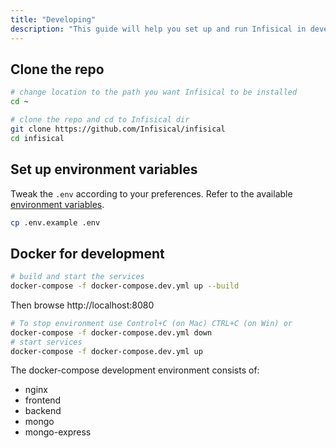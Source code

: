 ```yaml
---
title: "Developing"
description: "This guide will help you set up and run Infisical in development mode."
---
```


## Clone the repo

```bash
# change location to the path you want Infisical to be installed
cd ~

# clone the repo and cd to Infisical dir
git clone https://github.com/Infisical/infisical
cd infisical
```

## Set up environment variables

Tweak the `.env` according to your preferences. Refer to the available [environment variables](envars).

```bash
cp .env.example .env
```

## Docker for development

```bash
# build and start the services
docker-compose -f docker-compose.dev.yml up --build
```

Then browse http://localhost:8080

```bash
# To stop environment use Control+C (on Mac) CTRL+C (on Win) or
docker-compose -f docker-compose.dev.yml down
# start services
docker-compose -f docker-compose.dev.yml up
```

The docker-compose development environment consists of:

- nginx
- frontend
- backend
- mongo
- mongo-express
